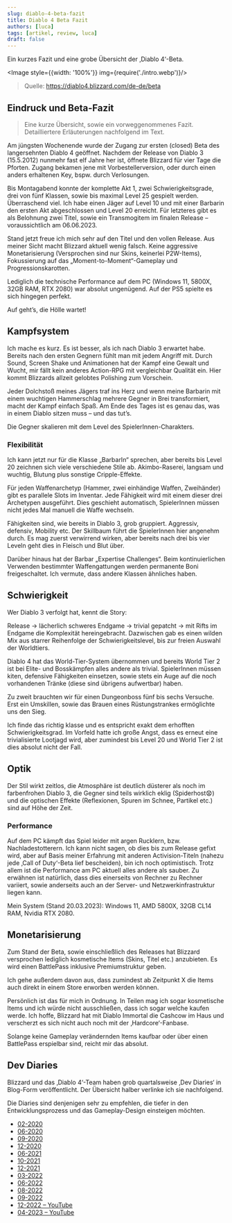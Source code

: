 ```yaml
---
slug: diablo-4-beta-fazit
title: Diablo 4 Beta Fazit
authors: [luca]
tags: [artikel, review, luca]
draft: false
---
```



Ein kurzes Fazit und eine grobe Übersicht der ‚Diablo 4‘-Beta.

<Image style={{width: '100%'}} img={require('./intro.webp')}/>

> Quelle: https://diablo4.blizzard.com/de-de/beta

<!--truncate-->

## Eindruck und Beta-Fazit

> Eine kurze Übersicht, sowie ein vorweggenommenes Fazit. Detailliertere Erläuterungen nachfolgend im Text.

Am jüngsten Wochenende wurde der Zugang zur ersten (closed) Beta des langersehnten Diablo 4 geöffnet. Nachdem der Release von Diablo 3 (15.5.2012) nunmehr fast elf Jahre her ist, öffnete Blizzard für vier Tage die Pforten. Zugang bekamen jene mit Vorbestellerversion, oder durch einen anders erhaltenen Key, bspw. durch Verlosungen.

Bis Montagabend konnte der komplette Akt 1, zwei Schwierigkeitsgrade, drei von fünf Klassen, sowie bis maximal Level 25 gespielt werden. Überraschend viel.
Ich habe einen Jäger auf Level 10 und mit einer Barbarin den ersten Akt abgeschlossen und Level 20 erreicht.
Für letzteres gibt es als Belohnung zwei Titel, sowie ein Transmogitem im finalen Release – voraussichtlich am 06.06.2023.

Stand jetzt freue ich mich sehr auf den Titel und den vollen Release. Aus meiner Sicht macht Blizzard aktuell wenig falsch. Keine aggressive Monetarisierung (Versprochen sind nur Skins, keinerlei P2W-Items), Fokussierung auf das „Moment-to-Moment“-Gameplay und Progressionskarotten.

Lediglich die technische Performance auf dem PC (Windows 11, 5800X, 32GB RAM, RTX 2080) war absolut ungenügend. Auf der PS5 spielte es sich hingegen perfekt.

Auf geht’s, die <span class="font-red">Hölle</span> wartet!

## Kampfsystem

Ich mache es kurz. Es ist besser, als ich nach Diablo 3 erwartet habe. Bereits nach den ersten Gegnern fühlt man mit jedem Angriff mit. Durch Sound, Screen Shake und Animationen hat der Kampf eine Gewalt und Wucht, mir fällt kein anderes Action-RPG mit vergleichbar Qualität ein. Hier kommt Blizzards allzeit gelobtes Polishing zum Vorschein.

Jeder Dolchstoß meines Jägers traf ins Herz und wenn meine Barbarin mit einem wuchtigen Hammerschlag mehrere Gegner in Brei transformiert, macht der Kampf einfach Spaß. Am Ende des Tages ist es genau das, was in einem Diablo sitzen muss – und das tut’s.

Die Gegner skalieren mit dem Level des SpielerInnen-Charakters.

### Flexibilität

Ich kann jetzt nur für die Klasse „BarbarIn“ sprechen, aber bereits bis Level 20 zeichnen sich viele verschiedene Stile ab. Akimbo-Raserei, langsam und wuchtig, Blutung plus sonstige Cripple-Effekte.

Für jeden Waffenarchetyp (Hammer, zwei einhändige Waffen, Zweihänder) gibt es parallele Slots im Inventar. Jede Fähigkeit wird mit einem dieser drei Archetypen ausgeführt. Dies geschieht automatisch, SpielerInnen müssen nicht jedes Mal manuell die Waffe wechseln.

Fähigkeiten sind, wie bereits in Diablo 3, grob gruppiert. Aggressiv, defensiv, Mobility etc. Der Skillbaum führt die SpielerInnen hier angenehm durch. Es mag zuerst verwirrend wirken, aber bereits nach drei bis vier Leveln geht dies in Fleisch und <span class="font-red">Blut</span> über.

Darüber hinaus hat der Barbar „Expertise Challenges“. Beim kontinuierlichen Verwenden bestimmter Waffengattungen werden permanente Boni freigeschaltet. Ich vermute, dass andere Klassen ähnliches haben.

## Schwierigkeit

Wer Diablo 3 verfolgt hat, kennt die Story:

Release → lächerlich schweres Endgame → trivial gepatcht → mit Rifts im Endgame die Komplexität hereingebracht.
Dazwischen gab es einen wilden Mix aus starrer Reihenfolge der Schwierigkeitslevel, bis zur freien Auswahl der Worldtiers.

Diablo 4 hat das World-Tier-System übernommen und bereits World Tier 2 ist bei Elite- und Bosskämpfen alles andere als trivial. SpielerInnen müssen kiten, defensive Fähigkeiten einsetzen, sowie stets ein Auge auf die noch vorhandenen Tränke (diese sind übrigens aufwertbar) haben.

Zu zweit brauchten wir für einen Dungeonboss fünf bis sechs Versuche. Erst ein Umskillen, sowie das Brauen eines Rüstungstrankes ermöglichte uns den Sieg.

Ich finde das richtig klasse und es entspricht exakt dem erhofften Schwierigkeitsgrad. Im Vorfeld hatte ich große Angst, dass es erneut eine trivialisierte Lootjagd wird, aber zumindest bis Level 20 und World Tier 2 ist dies absolut nicht der Fall.

## Optik

Der Stil wirkt zeitlos, die Atmosphäre ist deutlich düsterer als noch im farbenfrohen Diablo 3, die Gegner sind teils wirklich eklig (Spiderhost😧) und die optischen Effekte (Reflexionen, Spuren im Schnee, Partikel etc.) sind auf Höhe der Zeit.

### Performance

Auf dem PC kämpft das Spiel leider mit argen Rucklern, bzw. Nachladestotterern. Ich kann nicht sagen, ob dies bis zum Release gefixt wird, aber auf Basis meiner Erfahrung mit anderen Activision-Titeln (nahezu jede ‚Call of Duty‘-Beta lief bescheiden), bin ich noch optimistisch. Trotz allem ist die Performance am PC aktuell alles andere als sauber. Zu erwähnen ist natürlich, dass dies einerseits von Rechner zu Rechner variiert, sowie anderseits auch an der Server- und Netzwerkinfrastruktur liegen kann.

Mein System (Stand 20.03.2023): Windows 11, AMD 5800X, 32GB CL14 RAM, Nvidia RTX 2080.

## Monetarisierung

Zum Stand der Beta, sowie einschließlich des Releases hat Blizzard versprochen lediglich kosmetische Items (Skins, Titel etc.) anzubieten. Es wird einen BattlePass inklusive Premiumstruktur geben.

Ich gehe außerdem davon aus, dass zumindest ab Zeitpunkt X die Items auch direkt in einem Store erworben werden können.

Persönlich ist das für mich in Ordnung. In Teilen mag ich sogar kosmetische Items und ich würde nicht ausschließen, dass ich sogar welche kaufen werde. Ich hoffe, Blizzard hat mit Diablo Immortal die Cashcow im Haus und verscherzt es sich nicht auch noch mit der ‚Hardcore‘-Fanbase.

Solange keine Gameplay verändernden Items kaufbar oder über einen BattlePass erspielbar sind, reicht mir das absolut.

## Dev Diaries

Blizzard und das ‚Diablo 4‘-Team haben grob quartalsweise ‚Dev Diaries‘ in Blog-Form veröffentlicht.
Der Übersicht halber verlinke ich sie nachfolgend.

Die Diaries sind denjenigen sehr zu empfehlen, die tiefer in den Entwicklungsprozess und das Gameplay-Design einsteigen möchten.

- [02-2020](https://news.blizzard.com/en-us/diablo4/23308274/diablo-iv-quarterly-update-february-2020)
- [06-2020](https://news.blizzard.com/en-us/diablo4/23463858/diablo-iv-quarterly-update-june-2020)
- [09-2020](https://news.blizzard.com/en-us/diablo4/23529210/diablo-iv-quarterly-update-september-2020)
- [12-2020](https://news.blizzard.com/en-us/diablo4/23583664/diablo-iv-quarterly-update-december-2020)
- [06-2021](https://news.blizzard.com/en-us/diablo4/23665024/diablo-iv-quarterly-update-june-2021)
- [10-2021](https://news.blizzard.com/en-us/diablo4/23731236/diablo-iv-quarterly-update-october-2021)
- [12-2021](https://news.blizzard.com/en-us/diablo4/23746639/diablo-iv-quarterly-update-december-2021)
- [03-2022](https://news.blizzard.com/en-us/diablo4/23788294/diablo-iv-quarterly-update-march-2022)
- [06-2022](https://news.blizzard.com/en-us/diablo4/23816542/diablo-iv-quarterly-update-june-2022)
- [08-2022](https://news.blizzard.com/en-us/diablo4/23816415/diablo-iv-quarterly-update-august-2022)
- [09-2022](https://news.blizzard.com/en-us/diablo4/23827587/developer-update-closed-end-game-beta-draws-near)
- [12-2022 – YouTube](https://www.youtube.com/watch?v=Izo-Fa-cYZQ)
- [04-2023 – YouTube](https://www.youtube.com/watch?v=EctCMfyc_SE)
